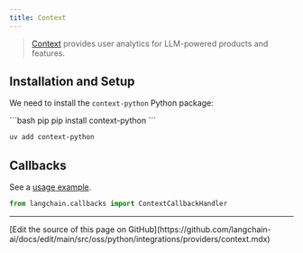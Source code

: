 ```yaml
---
title: Context
---
```


>[Context](https://context.ai/) provides user analytics for LLM-powered products and features.

## Installation and Setup

We need to install the  `context-python` Python package:

<CodeGroup>
```bash pip
pip install context-python
```

```bash uv
uv add context-python
```
</CodeGroup>


## Callbacks

See a [usage example](/oss/python/integrations/callbacks/context).

```python
from langchain.callbacks import ContextCallbackHandler
```

---

<Callout icon="pen-to-square" iconType="regular">
  [Edit the source of this page on GitHub](https://github.com/langchain-ai/docs/edit/main/src/oss/python/integrations/providers/context.mdx)
</Callout>
